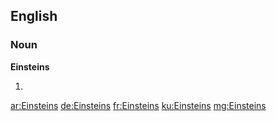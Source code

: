==English==

===Noun===
'''Einsteins'''

# {{plural of|[[Einstein]]}}

[[ar:Einsteins]]
[[de:Einsteins]]
[[fr:Einsteins]]
[[ku:Einsteins]]
[[mg:Einsteins]]